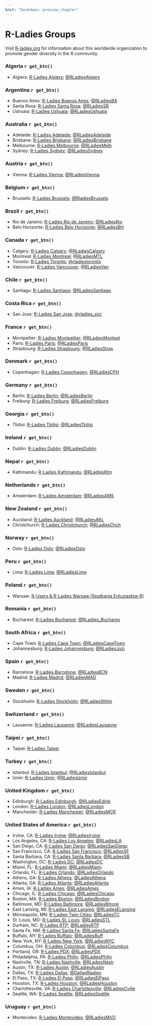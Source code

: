 ```yaml
---
knit: "bookdown::preview_chapter"
---
```


# R-Ladies Groups

<!--
Title for scraping
## R-Ladies Groups
-->

Visit [R-ladies.org](https://rladies.org/) for information about this worldwide organization to promote
gender diversity in the R community.

### Algeria `r get_btn()`

 * Algiers: [R-Ladies Algiers](https://www.meetup.com/fr-FR/rladies-algiers/); [\@RLadiesAlgiers](https://twitter.com/RLadiesAlgiers)

### Argentina `r get_btn()`

 * Buenos Aires: [R-Ladies Buenos Aires](https://www.meetup.com/rladies-buenos-aires/); [\@RLadiesBA](https://twitter.com/RLadiesBA)
 * Santa Rosa: [R-Ladies Santa Rosa](https://www.meetup.com/rladies-santa-rosa/); [\@RLadiesSR](https://twitter.com/RLadiesSR)
 * Ushuaia: [R-Ladies Ushuaia](https://www.meetup.com/es-ES/rladies-ushuaia/); [\@RLadiesUshuaia](https://twitter.com/RLadiesUshuaia)

### Australia `r get_btn()`

 * Adelaide: [R-Ladies Adelaide](https://www.meetup.com/rladies-adelaide/); [\@RLadiesAdelaide](https://twitter.com/RLadiesAdelaide)
 * Brisbane: [R-Ladies Brisbane](https://www.meetup.com/rladies-brisbane/); [\@RLadiesBrisbane](https://twitter.com/RLadiesBrisbane)
 * Melbourne: [R-Ladies Melbourne](https://www.meetup.com/rladies-melbourne/); [\@RLadiesMelb](https://twitter.com/RLadiesMelb)
 * Sydney: [R-Ladies Sydney](https://www.meetup.com/rladies-sydney/); [\@RLadiesSydney](https://twitter.com/RLadiesSydney)

### Austria `r get_btn()`

 * Vienna: [R-Ladies Vienna](https://www.meetup.com/rladies-vienna/); [\@RLadiesVienna](https://twitter.com/RLadiesVienna)

### Belgium `r get_btn()`

 * Brussels: [R-Ladies Brussels](https://www.meetup.com/rladies-brussels/);  [\@RladiesBrussels](https://twitter.com/RladiesBrussels)

### Brazil `r get_btn()`

 * Rio de Janeiro: [R-Ladies Rio de Janeiro](https://www.meetup.com/rladies-rio/); [\@RLadiesRio](https://twitter.com/RLadiesRio)
 * Belo Horizonte: [R-Ladies Belo Horizonte](https://www.meetup.com/pt-BR/rladies-belo-horizonte/); [\@RLadiesBH](https://twitter.com/RLadiesBH)

### Canada `r get_btn()`

 * Calgary: [R-Ladies Calgary](https://www.meetup.com/rladies-calgary/); [\@RLadiesCalgary](https://twitter.com/RLadiesCalgary)
 * Montreal: [R-Ladies Montreal](https://www.meetup.com/rladies-montreal/); [\@RLadiesMTL](https://twitter.com/RLadiesMTL)
 * Toronto: [R-Ladies Toronto](https://www.meetup.com/rladies-toronto/); [\@rladiestoronto](https://twitter.com/rladiestoronto)
 * Vancouver: [R-Ladies Vancouver](https://www.meetup.com/rladies-vancouver/); [\@RLadiesVan](https://twitter.com/RLadiesVan)

### Chile `r get_btn()`

 * Santiago: [R-Ladies Santiago](https://www.meetup.com/rladies-scl/); [\@RLadiesSantiago](https://twitter.com/RLadiesSantiago)
 
### Costa Rica `r get_btn()`

 * San Jose: [R-Ladies San Jose](https://www.meetup.com/rladies-san-jose/); [\@rladies_sjcr](https://twitter.com/rladies_sjcr)

### France `r get_btn()`

 * Montpellier: [R-Ladies Montpellier](https://www.meetup.com/rladies-montpellier/); [\@RLadiesMontpel](https://twitter.com/RLadiesMontpel)
 * Paris: [R-Ladies Paris](https://www.meetup.com/rladies-paris/); [\@RLadiesParis](https://twitter.com/RLadiesParis)
 * Strasbourg: [R-Ladies Strasbourg](https://www.meetup.com/rladies-strasbourg/); [\@RLadiesStras](https://twitter.com/RLadiesStras)
  
### Denmark `r get_btn()`

 * Copenhagen: [R-Ladies Copenhagen](https://www.meetup.com/rladies-copenhagen/); [\@RLadiesCPH](https://twitter.com/RLadiesCPH)

### Germany `r get_btn()`

 * Berlin: [R-Ladies Berlin](https://www.meetup.com/rladies-berlin/); [\@RLadiesBerlin](https://twitter.com/RLadiesBerlin)
 * Freiburg: [R-Ladies Freiburg](https://www.meetup.com/rladies-freiburg/); [\@RLadiesFreiburg](https://twitter.com/RLadiesFreiburg)
  
### Georgia `r get_btn()`
 
 * Tbilisi: [R-Ladies Tbilisi](https://www.meetup.com/rladies-tbilisi/); [\@RLadiesTbilisi](https://twitter.com/RLadiesTbilisi)
  
### Ireland `r get_btn()`

 * Dublin: [R-Ladies Dublin](https://www.meetup.com/rladies-dublin/); [\@RLadiesDublin](https://twitter.com/RLadiesDublin)
  
### Nepal `r get_btn()`

 * Kathmandu: [R-Ladies Kathmandu](https://www.meetup.com/rladies-kathmandu/); [\@RLadiesKtm](https://twitter.com/RLadiesKtm)

### Netherlands `r get_btn()`

 * Amsterdam: [R-Ladies Amsterdam](https://www.meetup.com/rladies-amsterdam/); [\@RLadiesAMS](https://twitter.com/RLadiesAMS)
 
### New Zealand `r get_btn()`

 * Auckland: [R-Ladies Auckland](https://www.meetup.com/rladies-auckland/);
 [\@RLadiesAKL](https://twitter.com/RLadiesAKL)
 * Christchurch: [R-Ladies Christchurch](https://www.meetup.com/rladies-christchurch/);
  [\@RLadiesChch](https://twitter.com/RLadiesChch)
 
### Norway `r get_btn()`

 * Oslo: [R-Ladies Oslo](https://www.meetup.com/en-AU/rladies-oslo/); [\@RLadiesOslo](https://twitter.com/RLadiesOslo)
  
### Peru `r get_btn()`

 * Lima: [R-Ladies Lima](https://www.meetup.com/rladies-lima/); [\@RLadiesLima](https://twitter.com/RLadiesLima)
  
### Poland `r get_btn()`

 * Warsaw: [R-Users & R-Ladies Warsaw (Spotkania Entuzjastów R)](https://www.meetup.com/Spotkania-Entuzjastow-R-Warsaw-R-Users-Group-Meetup/)

### Romania `r get_btn()`

 * Bucharest: [R-Ladies Bucharest](https://www.meetup.com/rladies-bucharest/); [\@RLadies_Buchares](https://twitter.com/rladiesbuchares)
  
### South Africa `r get_btn()`

 * Cape Town: [R-Ladies Cape Town](https://www.meetup.com/R-Ladies-Cape-Town/); [\@RLadiesCapeTown](https://twitter.com/RLadiesCapeTown)
 * Johannesburg: [R-Ladies Johannesburg](https://www.meetup.com/rladies-johannesburg/); [\@RLadiesJozi](https://twitter.com/RLadiesJozi)

### Spain `r get_btn()`

 * Barcelona: [R-Ladies Barcelona](https://www.meetup.com/es-ES/rladies-barcelona/); [\@RLadiesBCN](https://twitter.com/RLadiesBCN)
 * Madrid: [R-Ladies Madrid](https://www.meetup.com/rladies-madrid); [\@RLadiesMAD](https://twitter.com/RLadiesMAD)

### Sweden `r get_btn()`

 * Stockholm: [R-Ladies Stockholm](https://www.meetup.com/rladies-stockholm/); [\@RLadiesSthlm](https://twitter.com/RLadiesSthlm)

### Switzerland `r get_btn()`

 * Lausanne: [R-Ladies Lausanne](https://www.meetup.com/rladies-lausanne/); [\@RLadiesLausanne](https://twitter.com/RLadiesLausanne)

### Taipei `r get_btn()`

 * Taipei: [R-Ladies Taipei](https://www.meetup.com/R-Ladies-Taipei/)

### Turkey `r get_btn()`

 * Istanbul: [R-Ladies Istanbul](https://www.meetup.com/rladies-istanbul/); [\@RLadiesIstanbul](https://twitter.com/RLadiesIstanbul)
 * Izmir: [R-Ladies Izmir](https://www.meetup.com/rladies-izmir/); [\@RLadiesIzmir](https://twitter.com/RLadiesIzmir)

### United Kingdom `r get_btn()`

 * Edinburgh: [R-Ladies Edinburgh](https://www.meetup.com/rladies-edinburgh/); [\@RLadiesEdinb](https://twitter.com/RLadiesEdinb)
 * London: [R-Ladies London](https://www.meetup.com/rladies-london/); [\@RLadiesLondon](https://twitter.com/RLadiesLondon)
 * Manchester: [R-Ladies Manchester](https://www.meetup.com/rladies-manchester/); [\@RLadiesMCR](https://twitter.com/RLadiesMCR)

### United States of America `r get_btn()`

 * Irvine, CA: [R-Ladies Irvine](https://www.meetup.com/rladies-irvine/); [\@RLadiesIrvine](https://twitter.com/RLadiesIrvine)
 * Los Angeles, CA: [R-Ladies Los Angeles](https://www.meetup.com/rladies-la/); [\@RLadiesLA](https://twitter.com/RLadiesLA)
 * San Diego, CA: [R-Ladies San Diego](https://www.meetup.com/rladies-san-diego/); [\@RLadiesSanDiego](https://twitter.com/RLadiesSanDiego)
 * San Francisco, CA: [R-Ladies San Francisco](https://www.meetup.com/rladies-san-francisco/); [\@RLadiesSF](https://twitter.com/RLadiesSF)
 * Santa Barbara, CA: [R-Ladies Santa Barbara](https://www.meetup.com/rladies-santa-barbara/); [\@RLadiesSB](https://twitter.com/RLadiesSB)
 * Washington, DC: [R-Ladies DC](https://www.meetup.com/rladies-dc/); [\@RLadiesDC](https://twitter.com/RLadiesDC)
 * Miami, FL: [R-Ladies Miami](https://www.meetup.com/R-Ladies-Miami/); [\@RLadiesMiami](https://twitter.com/RLadiesMiami)
 * Orlando, FL: [R-Ladies Orlando](https://www.meetup.com/rladies-orlando/); [\@RLadiesOrlando](https://twitter.com/RLadiesOrlando)
 * Athens, GA: [R-Ladies Athens](https://www.meetup.com/rladies-athens-ga/); [\@LadiesAthens](https://twitter.com/LadiesAthens)
 * Atlanta, GA: [R-Ladies Atlanta](https://www.meetup.com/rladies-atlanta/); [\@RLadiesAtlanta](https://twitter.com/RLadiesAtlanta)
 * Ames, IA: [R-Ladies Ames](https://www.meetup.com/rladies-ames/); [\@RLadiesAmes](https://twitter.com/RLadiesAmes)
 * Chicago, IL: [R-Ladies Chicago](https://www.meetup.com/rladies-chicago/); [\@RLadiesChicago](https://twitter.com/RLadiesChicago)
 * Boston, MA: [R-Ladies Boston](https://www.meetup.com/rladies-boston/); [\@RLadiesBoston](https://twitter.com/RLadiesBoston)
 * Baltimore, MD: [R-Ladies Baltimore](https://www.meetup.com/rladies-baltimore/); [\@RLadiesBmore](https://twitter.com/RLadiesBmore)
 * East Lansing, MI: [R-Ladies East Lansing](https://www.meetup.com/rladies-east-lansing/); [\@RLadiesELansing](https://twitter.com/RLadiesELansing)
 * Minneapolis, MN: [R-Ladies Twin Cities](https://www.meetup.com/rladies-tc/); [\@RLadiesTC](https://twitter.com/RLadiesTC)
 * St. Louis, MO: [R-Ladies St. Louis](https://www.meetup.com/rladies-st-louis/); [\@RLadiesSTL](https://twitter.com/RLadiesSTL)
 * Durham, NC: [R-Ladies RTP](https://www.meetup.com/rladies-rtp/); [\@RLadiesRTP](https://twitter.com/RLadiesRTP)
 * Santa Fe, NM: [R-Ladies Santa Fe](https://www.meetup.com/rladies-santa-fe/); [\@RLadiesSantaFe](https://twitter.com/RLadiesSantaFe)
 * Buffalo, NY: [R-Ladies Buffalo](https://www.meetup.com/RLadies-Buffalo/); [\@RLadiesBuff](https://twitter.com/RLadiesBuff)
 * New York, NY: [R-Ladies New York](https://www.meetup.com/rladies-newyork/); [\@RLadiesNYC](https://twitter.com/RLadiesNYC)
 * Columbus, OH: [R-Ladies Columbus](https://www.meetup.com/RLadies-Columbus/); [\@RLadiesColumbus](https://twitter.com/RLadiesColumbus)
 * Portland, OR: [R-Ladies PDX](https://www.meetup.com/rladies-pdx/); [\@RLadiesPDX](https://twitter.com/RLadiesPDX)
 * Philadelphia, PA: [R-Ladies Philly](https://www.meetup.com/rladies-philly/); [\@RLadiesPhilly](https://twitter.com/RLadiesPhilly)
 * Nashville, TN: [R-Ladies Nashville](https://www.meetup.com/rladies-nashville/); [\@RLadiesNash](https://twitter.com/RLadiesNash)
 * Austin, TX: [R-Ladies Austin](https://meetup.com/rladies-austin/); [\@RLadiesAustin](https://twitter.com/RLadiesAustin)
 * Dallas, TX: [R-Ladies Dallas](https://www.meetup.com/rladies-dallas/); [\@DallasRladies](https://twitter.com/DallasRladies)
 * El Paso, TX: [R-Ladies El Paso](https://www.meetup.com/rladies-el-paso/); [\@RLadiesElPaso](https://twitter.com/RLadiesElPaso)
 * Houston, TX: [R-Ladies Houston](https://www.meetup.com/rladies-houston/); [\@RLadiesHouston](https://twitter.com/RLadiesHouston)
 * Charlottesville, VA: [R-Ladies Charlottesville](https://www.meetup.com/rladies-charlottesville/); [\@RLadiesCville](https://twitter.com/RLadiesCville)
 * Seattle, WA: [R-Ladies Seattle](https://www.meetup.com/rladies-seattle/); [\@RLadiesSeattle](https://twitter.com/RLadiesSeattle)

### Uruguay `r get_btn()`

 * Montevideo: [R-Ladies Montevideo](https://www.meetup.com/rladies-montevideo/); [\@RLadiesMVD](https://twitter.com/RLadiesMVD)
